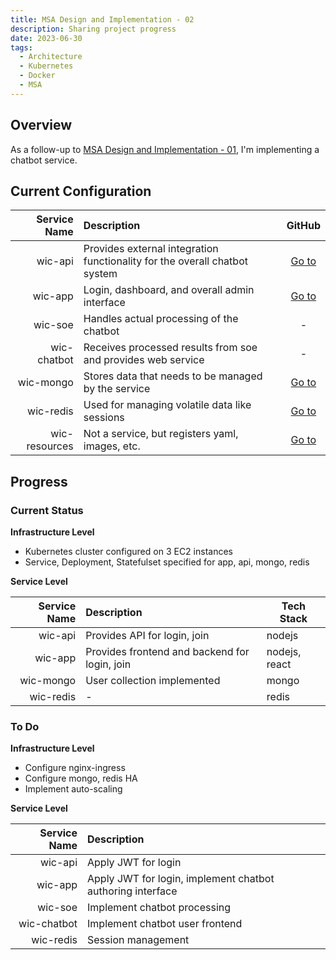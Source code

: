 ```yaml
---
title: MSA Design and Implementation - 02
description: Sharing project progress
date: 2023-06-30
tags:
  - Architecture
  - Kubernetes
  - Docker
  - MSA
---
```

## Overview
As a follow-up to [MSA Design and Implementation - 01](https://wichan7.github.io/msa/msa-01/), I'm implementing a chatbot service.

## Current Configuration

Service Name|Description|GitHub
---:|:---|:---:
wic-api|Provides external integration functionality for the overall chatbot system|[Go to](https://github.com/wichan7/wic-api.git)
wic-app|Login, dashboard, and overall admin interface|[Go to](https://github.com/wichan7/wic-app.git)
wic-soe|Handles actual processing of the chatbot|-
wic-chatbot|Receives processed results from soe and provides web service|-
wic-mongo|Stores data that needs to be managed by the service|[Go to](https://github.com/wichan7/wic-mongo.git)
wic-redis|Used for managing volatile data like sessions|[Go to](https://github.com/wichan7/wic-redis.git)
wic-resources|Not a service, but registers yaml, images, etc.|[Go to](https://github.com/wichan7/wic-resources.git)

## Progress
### Current Status
**Infrastructure Level**

* Kubernetes cluster configured on 3 EC2 instances
* Service, Deployment, Statefulset specified for app, api, mongo, redis

**Service Level**

Service Name|Description|Tech Stack
---:|:---|---
wic-api|Provides API for login, join|nodejs
wic-app|Provides frontend and backend for login, join|nodejs, react
wic-mongo|User collection implemented|mongo
wic-redis|-|redis

### To Do
**Infrastructure Level**

* Configure nginx-ingress
* Configure mongo, redis HA
* Implement auto-scaling

**Service Level**

Service Name|Description
---:|:---
wic-api|Apply JWT for login
wic-app|Apply JWT for login, implement chatbot authoring interface
wic-soe|Implement chatbot processing
wic-chatbot|Implement chatbot user frontend
wic-redis|Session management
